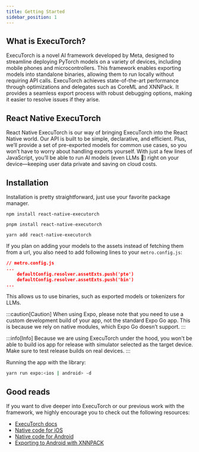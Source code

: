 ```yaml
---
title: Getting Started
sidebar_position: 1
---
```



## What is ExecuTorch?
ExecuTorch is a novel AI framework developed by Meta, designed to streamline deploying PyTorch models on a variety of devices, including mobile phones and microcontrollers. This framework enables exporting models into standalone binaries, allowing them to run locally without requiring API calls. ExecuTorch achieves state-of-the-art performance through optimizations and delegates such as CoreML and XNNPack. It provides a seamless export process with robust debugging options, making it easier to resolve issues if they arise.

## React Native ExecuTorch
React Native ExecuTorch is our way of bringing ExecuTorch into the React Native world. Our API is built to be simple, declarative, and efficient. Plus, we’ll provide a set of pre-exported models for common use cases, so you won’t have to worry about handling exports yourself. With just a few lines of JavaScript, you’ll be able to run AI models (even LLMs 👀) right on your device—keeping user data private and saving on cloud costs.

## Installation
Installation is pretty straightforward, just use your favorite package manager.

<Tabs>
  <TabItem value="npm" label="NPM">

    npm install react-native-executorch

  </TabItem>
  <TabItem value="pnpm" label="PNPM">

    pnpm install react-native-executorch

  </TabItem>
  <TabItem value="yarn" label="YARN">

    yarn add react-native-executorch

  </TabItem>
</Tabs>

If you plan on adding your models to the assets instead of fetching them from a url, you also need to add following lines to your `metro.config.js`:

```json
// metro.config.js
...
    defaultConfig.resolver.assetExts.push('pte')
    defaultConfig.resolver.assetExts.push('bin')
...
```

This allows us to use binaries, such as exported models or tokenizers for LLMs.

:::caution[Caution]
When using Expo, please note that you need to use a custom development build of your app, not the standard Expo Go app. This is because we rely on native modules, which Expo Go doesn’t support.
:::

:::info[Info]
Because we are using ExecuTorch under the hood, you won't be able to build ios app for release with simulator selected as the target device. Make sure to test release builds on real devices.
:::

Running the app with the library:
```bash
yarn run expo:<ios | android> -d
```

## Good reads
If you want to dive deeper into ExecuTorch or our previous work with the framework, we highly encourage you to check out the following resources:  
- [ExecuTorch docs](https://pytorch.org/executorch/stable/index.html)
- [Native code for iOS](https://medium.com/swmansion/bringing-native-ai-to-your-mobile-apps-with-executorch-part-i-ios-f1562a4556e8?source=user_profile_page---------0-------------250189c98ccf---------------)
- [Native code for Android](https://medium.com/swmansion/bringing-native-ai-to-your-mobile-apps-with-executorch-part-ii-android-29431b6b9f7f?source=user_profile_page---------2-------------b8e3a5cb1c63---------------)
- [Exporting to Android with XNNPACK](https://medium.com/swmansion/exporting-ai-models-on-android-with-xnnpack-and-executorch-3e70cff51c59?source=user_profile_page---------1-------------b8e3a5cb1c63---------------)
